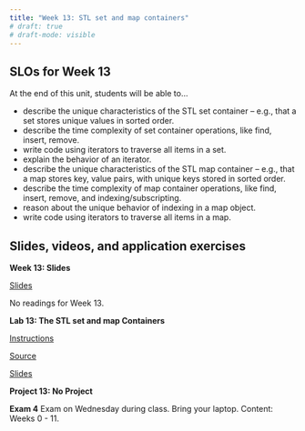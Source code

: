```yaml
---
title: "Week 13: STL set and map containers"
# draft: true
# draft-mode: visible
---
```


## SLOs for Week 13

At the end of this unit, students will be able to...

-   describe the unique characteristics of the STL set container -- e.g., that a set stores unique values in sorted order.
-   describe the time complexity of set container operations, like find, insert, remove.
-   write code using iterators to traverse all items in a set.
-   explain the behavior of an iterator.
-   describe the unique characteristics of the STL map container -- e.g., that a map stores key, value pairs, with unique keys stored in sorted order.
-   describe the time complexity of map container operations, like find, insert, remove, and indexing/subscripting.
-   reason about the unique behavior of indexing in a map object.
-   write code using iterators to traverse all items in a map.

## Slides, videos, and application exercises

::::: slide-deck
**Week 13: Slides**

::: slides
[Slides](https://docs.google.com/presentation/d/1AtO1BnVb8WHNWg6ZYGCGav6y5zPqSPF8G5r-9VQbgLo/edit?usp=sharing){target="_blank"}
:::

::: reading
No readings for Week 13.
:::
:::::

<!-- ## Lab -->

::::: lab
**Lab 13: The STL set and map Containers**

::: instructions
[Instructions](/labs/lab13.qmd)
:::

::: starter
[Source](){target="_blank"}
:::

::: slides
[Slides]()
:::
:::::

<!-- ## Homework assignments -->

::: homework
**Project 13: No Project**
:::

::: exam
**Exam 4** Exam on Wednesday during class. Bring your laptop. Content: Weeks 0 - 11.
:::
